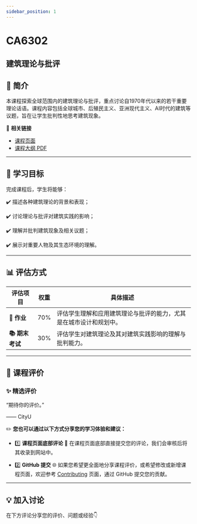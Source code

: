 ```yaml
---
sidebar_position: 1
---
```


# CA6302
## 建筑理论与批评

## **📘 简介**
本课程探索全球范围内的建筑理论与批评，重点讨论自1970年代以来的若干重要理论话语。课程内容包括全球城市、后殖民主义、亚洲现代主义、AI时代的建筑等议题，旨在让学生批判性地思考建筑现象。

🔗 **相关链接**
- [课程页面](https://www.cityu.edu.hk/catalogue/pg/202425/course/CA6302.htm)
- [课程大纲 PDF](https://www.cityu.edu.hk/catalogue/pg/202425/course/CA6302.pdf)

---

## **🎯 学习目标**

完成课程后，学生将能够：

✔️ 描述各种建筑理论的背景和表现；

✔️ 讨论理论与批评对建筑实践的影响；

✔️ 理解并批判建筑现象及相关议题；

✔️ 展示对重要人物及其生态环境的理解。

---

## **📊 评估方式**

| **评估项目**          | **权重** | **具体描述**                                                                                       |
|----------------------|---------|---------------------------------------------------------------------------------------------------|
| **📝 作业**           | 70%     | 评估学生理解和应用建筑理论与批评的能力，尤其是在城市设计和规划中。                                |
| **📚 期末考试**       | 30%     | 评估学生对建筑理论及其对建筑实践影响的理解与批判能力。                                                |

---

## **💬 课程评价**

### ✨ **精选评价**
<div className={commentStyles.commentBox}>
    <p className={commentStyles.commentText}>
        “期待你的评价。”
    </p>
    <p className={commentStyles.commentAuthor}>—— CityU</p>
</div>

✏️ **您也可以通过以下方式分享您的学习体验和建议：**

- 1️⃣ **课程页面底部评论**
💬 在课程页面底部直接提交您的评论，我们会审核后将其收录到网站中。

- 2️⃣ **GitHub 提交**
🌐 如果您希望更全面地分享课程评价，或希望修改或新增课程页面，欢迎参考 [Contributing](https://penjc.github.io/CityU/contributing) 页面，通过 GitHub 提交您的贡献。

---

## **💡 加入讨论**

在下方评论分享您的评价、问题或经验👇
<Utterances />